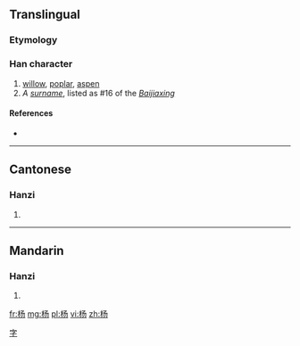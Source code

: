 {{also|楊}}
==Translingual==

===Etymology===
{{Han simp|楊|f=昜|t=丿丿𠄎}}

===Han character===
{{Han char|rn=75|rad=木|as=03|sn=7|four=|canj=木弓尸竹 (DNSH)}}

# [[willow]], [[poplar]], [[aspen]]
# ''A [[surname]]'', listed as #16 of the ''[[:w:Baijiaxing|Baijiaxing]]''

====References====
* {{Han ref|kx=0513.011|hdz=21163.020|uh=6768|ud=26472}}

----

==Cantonese==

===Hanzi===
{{yue-hanzi|jyut=|y=yeung4|tra=楊}}

# {{defn|lang=yue|sort=木03}}

----

==Mandarin==

===Hanzi===
{{cmn-hanzi|tra=楊|pin=[[yáng]] ([[yang2]]), [[Yáng]] ([[Yang2]])|wg=yang<sup>2</sup>, Yang<sup>2</sup>}}

# {{defn|lang=cmn|sort=木03}}

[[Category:Chinese surnames|字]]

[[fr:杨]]
[[mg:杨]]
[[pl:杨]]
[[vi:杨]]
[[zh:杨]]